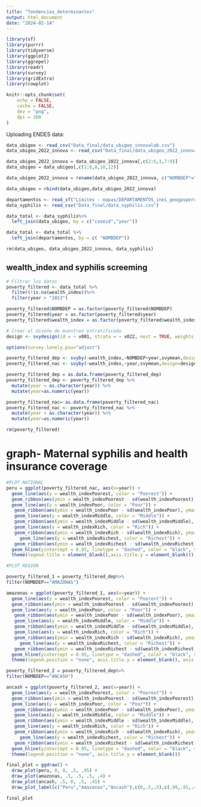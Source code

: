 ```yaml
---
title: "Tendencias_determinantes"
output: html_document
date: "2024-02-14"
---
```


```r
library(sf)
library(purrr)
library(tidyverse)
library(ggplot2)
library(ggrepel)
library(readr)
library(survey)
library(gridExtra)
library(cowplot)
```

```r
knitr::opts_chunk$set(
	echo = FALSE,
	cache = FALSE,
	dev = "png",
	dpi = 300
)
```

Uploading ENDES data:
 
```r

data_ubigeo <- read_csv("Data_final/data_ubigeo_innovalab.csv")
data_ubigeo_2022_innova <- read_csv("Data_final/data_ubigeo_2022_innova.csv")

data_ubigeo_2022_innova = data_ubigeo_2022_innova[,c(2:6,1,7:9)]
data_ubigeo = data_ubigeo[,c(1:6,8,10,12)]

data_ubigeo_2022_innova = rename(data_ubigeo_2022_innova, c("NOMBDEP"="DEPARTAMEN","NOMBPROV"="PROVINCIA","NOMBDIST"="DISTRITO"))

data_ubigeo = rbind(data_ubigeo,data_ubigeo_2022_innova)

departamentos <- read_sf("Límites - mapas/DEPARTAMENTOS_inei_geogpsperu_suyopomalia.shp")
data_syphilis <- read_csv("Data_final/data_syphilis.csv")

data_total <- data_syphilis%>% 
  left_join(data_ubigeo, by = c("caseid","year"))

data_total <- data_total %>%
  left_join(departamentos, by = c( "NOMBDEP"))
```
```r
rm(data_ubigeo, data_ubigeo_2022_innova, data_syphilis)
```

## wealth_index and syphilis screeming 

```r
# Filtrar los datos
poverty_filtered <- data_total %>%
  filter(!is.na(wealth_index))%>%
  filter(year > "2013")

poverty_filtered$NOMBDEP = as.factor(poverty_filtered$NOMBDEP)
poverty_filtered$year = as.factor(poverty_filtered$year)
poverty_filtered$wealth_index = as.factor(poverty_filtered$wealth_index)

# Crear el diseño de muestreo estratificado
design <- svydesign(id = ~ v001, strata = ~ v022, nest = TRUE, weights = ~ v005, data = poverty_filtered)

options(survey.lonely.psu="adjust")

poverty_filtered_dep <- svyby(~wealth_index,~NOMBDEP+year,svymean,design=design,deff=TRUE,na.rm=TRUE)
poverty_filtered_nac <- svyby(~wealth_index,~year,svymean,design=design,deff=TRUE,na.rm=TRUE)

poverty_filtered_dep = as.data.frame(poverty_filtered_dep) 
poverty_filtered_dep <- poverty_filtered_dep %>%
  mutate(year = as.character(year)) %>%
  mutate(year=as.numeric(year))

poverty_filtered_nac= as.data.frame(poverty_filtered_nac) 
poverty_filtered_nac <- poverty_filtered_nac %>%
  mutate(year = as.character(year)) %>%
  mutate(year=as.numeric(year))
```

```r
rm(poverty_filtered)
```

# graph- Maternal syphilis and health insurance coverage

```r
#PLOT NATIONAL
peru = ggplot(poverty_filtered_nac, aes(x=year)) +
  geom_line(aes(y = wealth_indexPoorest, color = "Poorest")) +
  geom_ribbon(aes(ymin = wealth_indexPoorest - sd(wealth_indexPoorest), ymax = wealth_indexPoorest + sd(wealth_indexPoorest)), alpha = 0.1) +
  geom_line(aes(y = wealth_indexPoor, color = "Poor")) +
   geom_ribbon(aes(ymin = wealth_indexPoor - sd(wealth_indexPoor), ymax = wealth_indexPoor + sd(wealth_indexPoor)), alpha = 0.1) +
   geom_line(aes(y = wealth_indexMiddle, color = "Middle")) +
   geom_ribbon(aes(ymin = wealth_indexMiddle - sd(wealth_indexMiddle), ymax = wealth_indexMiddle + sd(wealth_indexMiddle)), alpha = 0.1) +
   geom_line(aes(y = wealth_indexRich, color = "Rich")) +
   geom_ribbon(aes(ymin = wealth_indexRich - sd(wealth_indexRich), ymax = wealth_indexRich + sd(wealth_indexRich)), alpha = 0.1) +
     geom_line(aes(y = wealth_indexRichest, color = "Richest")) +
   geom_ribbon(aes(ymin = wealth_indexRichest - sd(wealth_indexRichest), ymax = wealth_indexRichest + sd(wealth_indexRichest)), alpha = 0.1) +
  geom_hline(yintercept = 0.95, linetype = "dashed", color = "black", size = 1) + 
  theme(legend.title = element_blank(),axis.title.y = element_blank())

#PLOT REGION

poverty_filtered_1 = poverty_filtered_dep%>% 
filter(NOMBDEP=="AMAZONAS")

amazonas = ggplot(poverty_filtered_1, aes(x=year)) +
  geom_line(aes(y = wealth_indexPoorest, color = "Poorest")) +
  geom_ribbon(aes(ymin = wealth_indexPoorest - sd(wealth_indexPoorest), ymax = wealth_indexPoorest + sd(wealth_indexPoorest)), alpha = 0.1) +
  geom_line(aes(y = wealth_indexPoor, color = "Poor")) +
   geom_ribbon(aes(ymin = wealth_indexPoor - sd(wealth_indexPoor), ymax = wealth_indexPoor + sd(wealth_indexPoor)), alpha = 0.1) +
   geom_line(aes(y = wealth_indexMiddle, color = "Middle")) +
   geom_ribbon(aes(ymin = wealth_indexMiddle - sd(wealth_indexMiddle), ymax = wealth_indexMiddle + sd(wealth_indexMiddle)), alpha = 0.1) +
   geom_line(aes(y = wealth_indexRich, color = "Rich")) +
   geom_ribbon(aes(ymin = wealth_indexRich - sd(wealth_indexRich), ymax = wealth_indexRich + sd(wealth_indexRich)), alpha = 0.1) +
     geom_line(aes(y = wealth_indexRichest, color = "Richest")) +
   geom_ribbon(aes(ymin = wealth_indexRichest - sd(wealth_indexRichest), ymax = wealth_indexRichest + sd(wealth_indexRichest)), alpha = 0.1) +
  geom_hline(yintercept = 0.95, linetype = "dashed", color = "black", size = 1) + 
  theme(legend.position = "none", axis.title.y = element_blank(), axis.title.x = element_blank(),axis.text.x = element_blank())

poverty_filtered_2 = poverty_filtered_dep%>% 
filter(NOMBDEP=="ANCASH")

ancash = ggplot(poverty_filtered_2, aes(x=year)) +
  geom_line(aes(y = wealth_indexPoorest, color = "Poorest")) +
  geom_ribbon(aes(ymin = wealth_indexPoorest - sd(wealth_indexPoorest), ymax = wealth_indexPoorest + sd(wealth_indexPoorest)), alpha = 0.1) +
  geom_line(aes(y = wealth_indexPoor, color = "Poor")) +
   geom_ribbon(aes(ymin = wealth_indexPoor - sd(wealth_indexPoor), ymax = wealth_indexPoor + sd(wealth_indexPoor)), alpha = 0.1) +
   geom_line(aes(y = wealth_indexMiddle, color = "Middle")) +
   geom_ribbon(aes(ymin = wealth_indexMiddle - sd(wealth_indexMiddle), ymax = wealth_indexMiddle + sd(wealth_indexMiddle)), alpha = 0.1) +
   geom_line(aes(y = wealth_indexRich, color = "Rich")) +
   geom_ribbon(aes(ymin = wealth_indexRich - sd(wealth_indexRich), ymax = wealth_indexRich + sd(wealth_indexRich)), alpha = 0.1) +
     geom_line(aes(y = wealth_indexRichest, color = "Richest")) +
   geom_ribbon(aes(ymin = wealth_indexRichest - sd(wealth_indexRichest), ymax = wealth_indexRichest + sd(wealth_indexRichest)), alpha = 0.1) +
  geom_hline(yintercept = 0.95, linetype = "dashed", color = "black", size = 1) + 
  theme(legend.position = "none", axis.title.y = element_blank())

final_plot = ggdraw() +
  draw_plot(peru, 0, 0, .5, .95) +
  draw_plot(amazonas, .5, .5, .5, .4) +
  draw_plot(ancash, .5, 0, .5, .45) +
  draw_plot_label(c("Peru","Amazonas","Ancash"),c(0,.5,.5),c(.99,.95,.49),size=10)

final_plot
```
